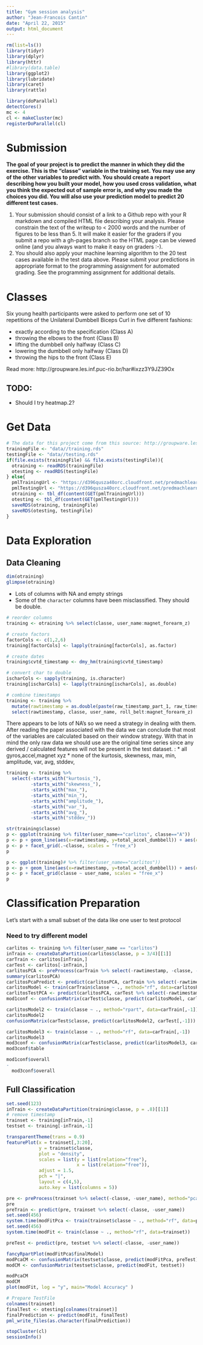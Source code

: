 ```yaml
---
title: "Gym session analysis"
author: "Jean-Francois Cantin"
date: "April 22, 2015"
output: html_document
---
```


```r
rm(list=ls())
library(tidyr)
library(dplyr)
library(httr)
#library(data.table)
library(ggplot2)
library(lubridate)
library(caret)
library(rattle)
```

```r
library(doParallel)
detectCores()
mc <- 4
cl <- makeCluster(mc)
registerDoParallel(cl)
```


# Submission
**The goal of your project is to predict the manner in which they did the exercise. This is the "classe" variable in the training set. You may use any of the other variables to predict with. You should create a report describing how you built your model, how you used cross validation, what you think the expected out of sample error is, and why you made the choices you did. You will also use your prediction model to predict 20 different test cases. **

1. Your submission should consist of a link to a Github repo with your R markdown and compiled HTML file describing your analysis. Please constrain the text of the writeup to < 2000 words and the number of figures to be less than 5. It will make it easier for the graders if you submit a repo with a gh-pages branch so the HTML page can be viewed online (and you always want to make it easy on graders :-).
2. You should also apply your machine learning algorithm to the 20 test cases available in the test data above. Please submit your predictions in appropriate format to the programming assignment for automated grading. See the programming assignment for additional details. 

# Classes
Six young health participants were asked to perform one set of 10 repetitions of the Unilateral Dumbbell Biceps Curl in five different fashions: 

* exactly according to the specification (Class A) 
* throwing the elbows to the front (Class B)
* lifting the dumbbell only halfway (Class C)
* lowering the dumbbell only halfway (Class D) 
* throwing the hips to the front (Class E)

Read more: http://groupware.les.inf.puc-rio.br/har#ixzz3Y9JZ39Ox

## TODO:
* Should I try heatmap.2?

# Get Data
```r
# The data for this project come from this source: http://groupware.les.inf.puc-rio.br/har
trainingFile <- "data//training.rds"
testingFile <- "data//testing.rds"
if(file.exists(trainingFile) && file.exists(testingFile)){
  otraining <- readRDS(trainingFile)
  otesting <- readRDS(testingFile)
} else{
  pmlTrainingUrl <- "https://d396qusza40orc.cloudfront.net/predmachlearn/pml-training.csv"
  pmlTestingUrl <- "https://d396qusza40orc.cloudfront.net/predmachlearn/pml-testing.csv"
  otraining <- tbl_df(content(GET(pmlTrainingUrl)))
  otesting <- tbl_df(content(GET(pmlTestingUrl)))
  saveRDS(otraining, trainingFile)
  saveRDS(otesting, testingFile)
}
```

# Data Exploration

## Data Cleaning
```r
dim(otraining)
glimpse(otraining)
```
* Lots of columns with NA and empty strings
* Some of the `character` columns have been misclassified. They should be double.

```r
# reorder columns
training <- otraining %>% select(classe, user_name:magnet_forearm_z)

# create factors
factorCols <- c(1,2,6)
training[factorCols] <- lapply(training[factorCols], as.factor)

# create dates
training$cvtd_timestamp <- dmy_hm(training$cvtd_timestamp)

# convert char to double
ischarCols <- sapply(training, is.character)
training[ischarCols] <- lapply(training[ischarCols], as.double)

# combine timestamps
training <- training %>% 
  mutate(rawtimestamp = as.double(paste(raw_timestamp_part_1, raw_timestamp_part_2, sep="."))) %>% 
  select(rawtimestamp, classe, user_name, roll_belt:magnet_forearm_z)

```

There appears to be lots of NA's so we need a strategy in dealing with them. 
After reading the paper associated with the data we can conclude that most of the variables are calculated based on their window strategy. With that in mind the only raw data we should use are the original time series since any derived / calculated features will not be present in the test dataset. :
* all gyros,accel,magnet xyz
* none of the kurtosis, skewness, max, min, amplitude, var, avg, stddev, 

```r
training <- training %>% 
  select(-starts_with("kurtosis_"),
         -starts_with("skewness_"),
         -starts_with("max_"),
         -starts_with("min_"),
         -starts_with("amplitude_"),
         -starts_with("var_"),
         -starts_with("avg_"),
         -starts_with("stddev_"))
```


```r
str(training$classe)
p <- ggplot(training %>% filter(user_name=="carlitos", classe=="A"))
p <- p + geom_line(aes(x=rawtimestamp, y=total_accel_dumbbell)) + aes(colour=classe)
p <- p + facet_grid(.~classe, scales = "free_x")
p

p <- ggplot(training)# %>% filter(user_name=="carlitos"))
p <- p + geom_line(aes(x=rawtimestamp, y=total_accel_dumbbell)) + aes(colour=classe)
p <- p + facet_grid(classe ~ user_name, scales = "free_x")
p

```

# Classification Preparation
Let's start with a small subset of the data like one user to test protocol

### Need to try different model
```r
carlitos <- training %>% filter(user_name == "carlitos")
inTrain <- createDataPartition(carlitos$classe, p = 3/4)[[1]]
carTrain <- carlitos[inTrain,]
carTest <- carlitos[-inTrain,]
carlitosPCA <- preProcess(carTrain %>% select(-rawtimestamp, -classe, -user_name), method="pca", thresh = .9)
summary(carlitosPCA)
carlitosPcaPredict <- predict(carlitosPCA, carTrain %>% select(-rawtimestamp, -classe, -user_name))
carlitosModel <- train(carTrain$classe ~ ., method="rf", data=carlitosPcaPredict)
carlitosTestPCA <- predict(carlitosPCA, carTest %>% select(-rawtimestamp, -classe, -user_name))
mod1conf <- confusionMatrix(carTest$classe, predict(carlitosModel, carlitosTestPCA))

carlitosModel2 <- train(classe ~ ., method="rpart", data=carTrain[,-1])
carlitosModel2
confusionMatrix(carTest$classe, predict(carlitosModel2, carTest[,-1]))

carlitosModel3 <- train(classe ~ ., method="rf", data=carTrain[,-1])
carlitosModel3
mod3conf <- confusionMatrix(carTest$classe, predict(carlitosModel3, carTest[,-1]))
mod3conf$table

mod1conf$overall
- 
  mod3conf$overall

```

## Full Classification
```r

set.seed(123)
inTrain <- createDataPartition(training$classe, p = .8)[[1]]
# remove timestamp
trainset <- training[inTrain,-1]
testset <- training[-inTrain,-1]

transparentTheme(trans = 0.9)
featurePlot(x = trainset[,3:20],
            y = trainset$classe,
            plot = "density",
            scales = list(y = list(relation="free"),
                          x = list(relation="free")),
            adjust = 1.5,
            pch = "|",
            layout = c(4,5),
            auto.key = list(columns = 5))

pre <- preProcess(trainset %>% select(-classe, -user_name), method="pca")
pre
preTrain <- predict(pre, trainset %>% select(-classe, -user_name))
set.seed(456)
system.time(modFitPca <- train(trainset$classe ~ ., method="rf", data=preTrain))
set.seed(456)
system.time(modFit <- train(classe ~ ., method="rf", data=trainset))

preTest <- predict(pre, testset %>% select(-classe, -user_name))

fancyRpartPlot(modFitPca$finalModel)
modPcaCM <- confusionMatrix(testset$classe, predict(modFitPca, preTest))
modCM <- confusionMatrix(testset$classe, predict(modFit, testset))

modPcaCM
modCM
plot(modFit, log = "y", main="Model Accuracy" )
```

```r
# Prepare TestFile
colnames(trainset)
finalTest <- otesting[colnames(trainset)]
finalPrediction <- predict(modFit, finalTest)
pml_write_files(as.character(finalPrediction))
```


```r
stopCluster(cl)
sessionInfo()
```


